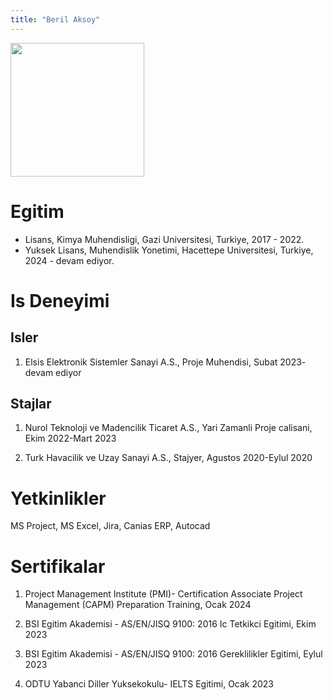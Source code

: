 ```yaml
---
title: "Beril Aksoy"
---
```


![](images/vesikalik_beril.jpg){fig-align="center" width="214"}

# Egitim

-   Lisans, Kimya Muhendisligi, Gazi Universitesi, Turkiye, 2017 - 2022.
-   Yuksek Lisans, Muhendislik Yonetimi, Hacettepe Universitesi, Turkiye, 2024 - devam ediyor.

# Is Deneyimi

## Isler

1.  Elsis Elektronik Sistemler Sanayi A.S., Proje Muhendisi, Subat 2023- devam ediyor

## Stajlar

1.  Nurol Teknoloji ve Madencilik Ticaret A.S., Yari Zamanli Proje calisani, Ekim 2022-Mart 2023

2.  Turk Havacilik ve Uzay Sanayi A.S., Stajyer, Agustos 2020-Eylul 2020

# Yetkinlikler

MS Project, MS Excel, Jira, Canias ERP, Autocad

# Sertifikalar

1.  Project Management Institute (PMI)- Certification Associate Project Management (CAPM) Preparation Training, Ocak 2024

2.  BSI Egitim Akademisi - AS/EN/JISQ 9100: 2016 Ic Tetkikci Egitimi, Ekim 2023

3.  BSI Egitim Akademisi - AS/EN/JISQ 9100: 2016 Gereklilikler Egitimi, Eylul 2023

4.  ODTU Yabanci Diller Yuksekokulu- IELTS Egitimi, Ocak 2023
